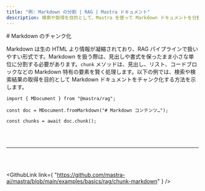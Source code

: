 ```yaml
---
title: "例: Markdown の分割 | RAG | Mastra ドキュメント"
description: 検索や取得を目的として、Mastra を使って Markdown ドキュメントを分割する例です。
---
```




<div id="chunk-markdown">
  # Markdown のチャンク化
</div>

Markdown は生の HTML より情報が凝縮されており、RAG パイプラインで扱いやすい形式です。Markdown を扱う際は、見出しや書式を保ったまま小さな単位に分割する必要があります。`chunk` メソッドは、見出し、リスト、コードブロックなどの Markdown 特有の要素を賢く処理します。以下の例では、検索や検索結果の取得を目的として Markdown ドキュメントをチャンク化する方法を示します。

```tsx copy
import { MDocument } from "@mastra/rag";

const doc = MDocument.fromMarkdown("# Markdown コンテンツ…");

const chunks = await doc.chunk();
```

<br />

<br />

<hr className="dark:border-[#404040] border-gray-300" />

<br />

<br />

<GithubLink
  link={
"https://github.com/mastra-ai/mastra/blob/main/examples/basics/rag/chunk-markdown"
}
/>
